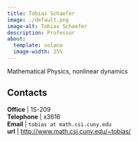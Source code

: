 ```yaml
---
title: Tobias Schaefer
image: ./default.png
image-alt: Tobias Schaefer
description: Professor
about:
  template: solana
  image-width: 25%
---
```



Mathematical Physics, nonlinear dynamics


## Contacts

**Office**    | 1S-209     <br/>
**Telephone** | x3616                              <br/>
**Email**     | `tobias at math.csi.cuny.edu`                            <br/>
**url**       | [http://www.math.csi.cuny.edu/~tobias/](http://www.math.csi.cuny.edu/~tobias/)  <br/>


